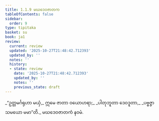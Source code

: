 ```yaml
---
title: 1.1.9 မဃဒေဝဇာတက
tableOfContents: false
sidebar:
  order: 9
type: tipitaka
basket: su
book: ja1
review:
  current: review
  updated: '2025-10-27T21:48:42.712393'
  updated_by: ''
  notes: ''
  history:
  - state: review
    date: '2025-10-27T21:48:42.712393'
    updated_by: ''
    notes: ''
    previous_state: draft
---
```



<ReviewStatus review={frontmatter.review} showDetails={true} />

<HypothesisAnnotation frontmatter={frontmatter} />

<DynamicBreadcrumb />

<Division number="9" book="ja1" e="ch" v="22" p="3">

<Paragraph number="18" type="verses" book="ja1">
_“ဥတ္တမင်္ဂရုဟာ မယှံ,_  
ဣမေ ဇာတာ ဝယောဟရာ;_  
_ပါတုဘူတာ ဒေဝဒူတာ,_  
_ပဗ္ဗဇ္ဇာသမယော မမာ”တိ._  


</Paragraph>
</Division>

<Paragraph number="19" type="center" book="ja1">
မဃဒေဝဇာတကံ နဝမံ.
</Paragraph>